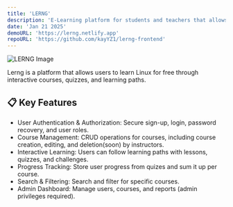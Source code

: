 ```yaml
---
title: 'LERNG'
description: 'E-Learning platform for students and teachers that allows to learn and teach about Linux'
date: 'Jan 21 2025'
demoURL: 'https://lerng.netlify.app'
repoURL: 'https://github.com/kayYZ1/lerng-frontend'
---
```


![LERNG Image](/projects/lerng.png)

Lerng is a platform that allows users to learn Linux for free through interactive courses, quizzes, and learning paths.

## 📋 Key Features

- User Authentication & Authorization: Secure sign-up, login, password recovery, and user roles.
- Course Management: CRUD operations for courses, including course creation, editing, and deletion(soon) by instructors.
- Interactive Learning: Users can follow learning paths with lessons, quizzes, and challenges.
- Progress Tracking: Store user progress from quizes and sum it up per course.
- Search & Filtering: Search and filter for specific courses.
- Admin Dashboard: Manage users, courses, and reports (admin privileges required).
